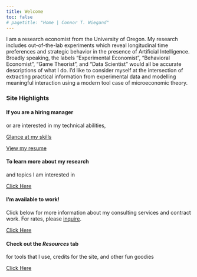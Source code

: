 ```yaml
---
title: Welcome
toc: false
# pagetitle: "Home | Connor T. Wiegand"
---
```


I am a research economist from the University of Oregon. My research includes out-of-the-lab experiments which reveal longitudinal time preferences and strategic behavior in the presence of Artificial Intelligence. Broadly speaking, the labels "Experimental Economist", "Behavioral Economist", "Game Theorist", and "Data Scientist" would all be accurate descriptions of what I do. I'd like to consider myself at the intersection of extracting practical information from experimental data and modelling meaningful interaction using a modern tool case of microeconomic theory.

### Site Highlights

::::::{.panel-grid width=80%}
<!-- Try `g-col-8 g-start-4` for first card and `g-col-8 g-start-12` for second card -->


:::::{.g-col-24 .g-col-sm-12}

::::{.card .h-100 .card-cc1}

:::{.card-body}
```{=html} 
<!--  --> 
```
#### If you are a hiring manager

[or are interested in my technical abilities,]{.card-text}

:::{.d-flex .justify-content-around}

[Glance at my skills](/skills/index.qmd){.btn .btn-primary .mx-1} 

[View my resume](/cv/index.qmd){.btn .btn-primary .mx-1} 

::: 

:::
::::
:::::



:::::{.g-col-24 .g-col-sm-12}

::::{.card .h-100 .card-cc2}

:::{.card-body}
```{=html} 
<!--  --> 
```
#### To learn more about my research

[and topics I am interested in]{.card-text}

:::{.flex-buttons-end}
[Click Here](/proj/index.qmd){.btn .btn-primary}
:::

:::
::::
:::::



:::::{.g-col-24 .g-col-sm-12}

::::{.card .h-100 .card-cc3}

:::{.card-body}
```{=html} 
<!--  --> 
```
#### I'm available to work!

[Click below for more information about my consulting services and contract work. For rates, please [inquire](mailto:cwiegand@uoregon.edu).]{.card-text}

:::{.flex-buttons-end}
[Click Here](/for-hire/index.qmd){.btn .btn-primary}
:::

:::
::::
:::::




:::::{.g-col-24 .g-col-sm-12}

::::{.card .h-100 .card-cc4}

:::{.card-body}
```{=html} 
<!--  --> 
```
#### Check out the _Resources_ tab

[for tools that I use, credits for the site, and other fun goodies]{.card-text}

:::{.flex-buttons-end}
[Click Here](/resources/index.qmd){.btn .btn-primary}
:::

:::
::::
:::::


::::::